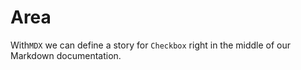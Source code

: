
<Meta title="Charts/Area" component={Chart} />

# Area

With`MDX` we can define a story for `Checkbox` right in the middle of our
Markdown documentation.

